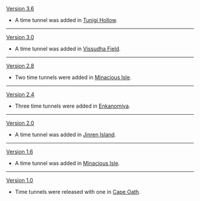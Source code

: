 {{Change History/Header}}
[[Version 3.6]]
* A time tunnel was added in [[Tunigi Hollow]].
----
[[Version 3.0]]
* A time tunnel was added in [[Vissudha Field]].
----
[[Version 2.8]]
* Two time tunnels were added in [[Minacious Isle/2.8|Minacious Isle]].
----
[[Version 2.4]]
* Three time tunnels were added in [[Enkanomiya]].
----
[[Version 2.0]]
* A time tunnel was added in [[Jinren Island]].
----
[[Version 1.6]]
* A time tunnel was added in [[Minacious Isle/1.6|Minacious Isle]].
----
[[Version 1.0]]
* Time tunnels were released with one in [[Cape Oath]].